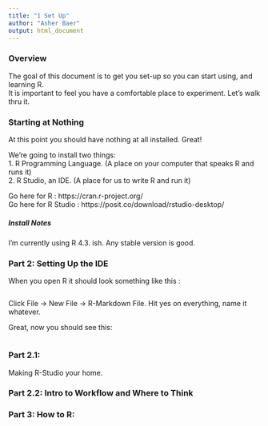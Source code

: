 ---
title: "1 Set Up"
author: "Asher Baer"
output: html_document
---

### Overview

The goal of this document is to get you set-up so you can start using, and learning R.\
It is important to feel you have a comfortable place to experiment. Let's walk thru it.

### Starting at Nothing

At this point you should have nothing at all installed. Great!

We're going to install two things:    
1. R Programming Language. (A place on your computer that speaks R and runs it)   
2. R Studio, an IDE. (A place for us to write R and run it)   

Go here for R : https://cran.r-project.org/    
Go here for R Studio :   https://posit.co/download/rstudio-desktop/    

##### Install Notes    

I'm currently using R 4.3. ish. Any stable version is good.   

### Part 2: Setting Up the IDE

When you open R it should look something like this : 
```{r}

```

Click File -> New File -> R-Markdown File. 
Hit yes on everything, name it whatever. 

Great, now you should see this:
```{r}

```

### Part 2.1:

Making R-Studio your home.   

### Part 2.2: Intro to Workflow and Where to Think


### Part 3: How to R:



